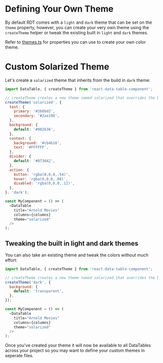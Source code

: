 
<Meta title="API Reference/Custom Themes" id="api-custom-themes" />

# Defining Your Own Theme

By default RDT comes with a `light` and `dark` theme that can be set on the `theme` property, however, you can create your very own theme using the `createTheme` helper or tweak the existing built in `light` and `dark` themes.

Refer to [themes.ts](https://github.com/jbetancur/react-data-table-component/blob/master/src/DataTable/themes.ts) for properties you can use to create your own color theme.

# Custom Solarized Theme

Let's create a `solarized` theme that inherits from the build in `dark` theme:

```js
import DataTable, { createTheme } from 'react-data-table-component';

// createTheme creates a new theme named solarized that overrides the build in dark theme
createTheme('solarized', {
  text: {
    primary: '#268bd2',
    secondary: '#2aa198',
  },
  background: {
    default: '#002b36',
  },
  context: {
    background: '#cb4b16',
    text: '#FFFFFF',
  },
  divider: {
    default: '#073642',
  },
  action: {
    button: 'rgba(0,0,0,.54)',
    hover: 'rgba(0,0,0,.08)',
    disabled: 'rgba(0,0,0,.12)',
  },
}, 'dark');

const MyComponent = () => (
  <DataTable
    title="Arnold Movies"
    columns={columns}
    theme="solarized"
  />
);
```

## Tweaking the built in light and dark themes

You can also take an existing theme and tweak the colors without much effort:

```js
import DataTable, { createTheme } from 'react-data-table-component';

// createTheme creates a new theme named solarized that overrides the build in dark theme
createTheme('dark', {
  background: {
    default: 'transparent',
  },
});

const MyComponent = () => (
  <DataTable
    title="Arnold Movies"
    columns={columns}
    theme="solarized"
  />
);
```

Once you've created your theme it will now be available to all DataTables across your project so you may want to define your custom themes in seperate files.
